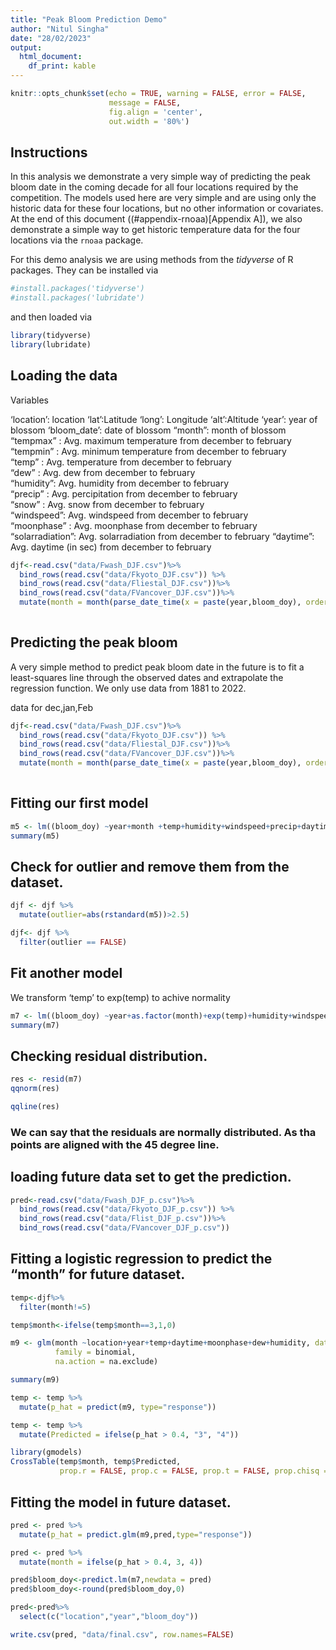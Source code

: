 ---
title: "Peak Bloom Prediction Demo"
author: "Nitul Singha"
date: "28/02/2023"
output:
  html_document:
    df_print: kable
---

```{r setup, include=FALSE}
knitr::opts_chunk$set(echo = TRUE, warning = FALSE, error = FALSE, 
                      message = FALSE,
                      fig.align = 'center',
                      out.width = '80%')
```

## Instructions

In this analysis we demonstrate a very simple way of predicting the peak bloom date in the coming decade for all four locations required by the competition.
The models used here are very simple and are using only the historic data for these four locations, but no other information or covariates.
At the end of this document ((#appendix-rnoaa)[Appendix A]), we also demonstrate a simple way to get historic temperature data for the four locations via the `rnoaa` package.

For this demo analysis we are using methods from the _tidyverse_ of R packages.
They can be installed via

```{r, eval=FALSE}
#install.packages('tidyverse')
#install.packages('lubridate')

```

and then loaded via

```{r}
library(tidyverse)
library(lubridate)
```


## Loading the data
Variables

'location': location
'lat':Latitude
'long': Longitude
'alt':Altitude
'year': year of blossom
'bloom_date': date of blossom
 "month": month of blossom
"tempmax" : Avg. maximum temperature from december to february   
"tempmin" : Avg. minimum temperature from december to february   
"temp"    : Avg. temperature from december to february    
"dew"     : Avg. dew from december to february   
"humidity": Avg. humidity from december to february     
"precip"  : Avg. percipitation from december to february     
"snow"    : Avg. snow from december to february     
"windspeed": Avg. windspeed from december to february    
"moonphase" :  Avg. moonphase from december to february    
"solarradiation": Avg. solarradiation from december to february
"daytime": Avg. daytime (in sec) from december to february



```{r}

djf<-read.csv("data/Fwash_DJF.csv")%>% 
  bind_rows(read.csv("data/Fkyoto_DJF.csv")) %>% 
  bind_rows(read.csv("data/Fliestal_DJF.csv"))%>% 
  bind_rows(read.csv("data/FVancover_DJF.csv"))%>%
  mutate(month = month(parse_date_time(x = paste(year,bloom_doy), orders = "yj")))
         

```


## Predicting the peak bloom

A very simple method to predict peak bloom date in the future is to fit a least-squares line through the observed dates and extrapolate the regression function.
We only use data from 1881 to 2022.


data for dec,jan,Feb

```{r}

djf<-read.csv("data/Fwash_DJF.csv")%>% 
  bind_rows(read.csv("data/Fkyoto_DJF.csv")) %>% 
  bind_rows(read.csv("data/Fliestal_DJF.csv"))%>% 
  bind_rows(read.csv("data/FVancover_DJF.csv"))%>%
  mutate(month = month(parse_date_time(x = paste(year,bloom_doy), orders = "yj")))
         

```

## Fitting our first model

```{r}
m5 <- lm((bloom_doy) ~year+month +temp+humidity+windspeed+precip+daytime, data = djf)
summary(m5)
```
## Check for outlier and remove them from the dataset.
```{r}
djf <- djf %>%
  mutate(outlier=abs(rstandard(m5))>2.5)

djf<- djf %>% 
  filter(outlier == FALSE)
```

## Fit another model
We transform 'temp' to exp(temp) to achive normality

```{r}
m7 <- lm((bloom_doy) ~year+as.factor(month)+exp(temp)+humidity+windspeed, data = djf)
summary(m7)
```
## Checking residual distribution.
```{r}
res <- resid(m7)
qqnorm(res)

qqline(res)
```

### We can say that the residuals are normally distributed. As tha points are aligned with the 45 degree line.

## loading future data set to get the prediction.

```{r}
pred<-read.csv("data/Fwash_DJF_p.csv")%>% 
  bind_rows(read.csv("data/Fkyoto_DJF_p.csv")) %>% 
  bind_rows(read.csv("data/Flist_DJF_p.csv"))%>% 
  bind_rows(read.csv("data/FVancover_DJF_p.csv"))


```


## Fitting a logistic regression to predict the "month" for future dataset.
```{r}
temp<-djf%>%
  filter(month!=5)

temp$month<-ifelse(temp$month==3,1,0)

```


```{r}

m9 <- glm(month ~location+year+temp+daytime+moonphase+dew+humidity, data = temp, 
          family = binomial,
          na.action = na.exclude)

summary(m9)
```

```{r}
temp <- temp %>%
  mutate(p_hat = predict(m9, type="response"))

temp <- temp %>%
  mutate(Predicted = ifelse(p_hat > 0.4, "3", "4"))

library(gmodels)
CrossTable(temp$month, temp$Predicted,
           prop.r = FALSE, prop.c = FALSE, prop.t = FALSE, prop.chisq = FALSE)
```


## Fitting the model in future dataset.
```{r}

pred <- pred %>%
  mutate(p_hat = predict.glm(m9,pred,type="response"))

pred <- pred %>%
  mutate(month = ifelse(p_hat > 0.4, 3, 4))

pred$bloom_doy<-predict.lm(m7,newdata = pred)
pred$bloom_doy<-round(pred$bloom_doy,0)
```
```{r}
pred<-pred%>%
  select(c("location","year","bloom_doy"))

write.csv(pred, "data/final.csv", row.names=FALSE)


```
